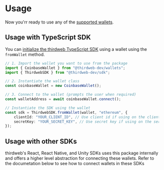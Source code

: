
# Usage

Now you'rr ready to use any of the [supported wallets](/wallet-sdk/v2#wallets).

## Usage with TypeScript SDK

You can [initialize the thirdweb TypeScript SDK](/v4/getting-started#initialize-the-sdk) using a wallet using the `fromWallet` method.

```ts
// 1. Import the wallet you want to use from the package
import { CoinbaseWallet } from "@thirdweb-dev/wallets";
import { ThirdwebSDK } from "@thirdweb-dev/sdk";

// 2. Instantiate the wallet class
const coinbaseWallet = new CoinbaseWallet();

// 3. Connect to the wallet (prompts the user when required)
const walletAddress = await coinbaseWallet.connect();

// Instantiate the SDK using the wallet
const sdk = ThirdwebSDK.fromWallet(wallet, "ethereum", {
	clientId: "YOUR_CLIENT_ID", // Use client id if using on the client side, get it from dashboard settings
	secretKey: "YOUR_SECRET_KEY", // Use secret key if using on the server, get it from dashboard settings
});
```

## Usage with other SDKs

thirdweb's React, React Native, and Unity SDKs uses this package internally and offers a higher level abstraction for connecting these wallets. Refer to the documetation below to see how to connect wallets in these SDKs

<Grid>
	<SDKCard title="React" href="/react/v4/connecting-wallets" icon={ReactIcon} />
	<SDKCard
		title="React Native"
		href="/react-native/v0/connecting-wallets"
		icon={ReactIcon}
	/>
	<SDKCard title="Unity" href="/unity/wallets/prefab" icon={UnityIcon} />
</Grid>
